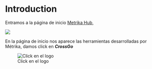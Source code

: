 # Introduction

Entramos a la página de inicio [Metrika Hub](https://metrikatools.com/hub/),

![](images/welcome_page_img.png)

En la página de inicio nos aparece las herramientas desarrolladas por Métrika, damos click en ***CrossGo***

![Click en el logo](images/CrossGoApp.png){fig-align="center"}
